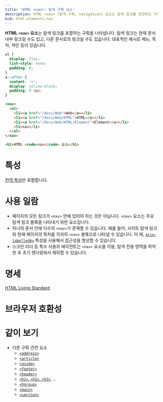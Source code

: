 ```yaml
---
title: 'HTML <nav>: 탐색 구획 요소'
description: HTML <nav> (탐색 구획, navigation) 요소는 탐색 링크를 포함하는 구획을 나타냅니다.
bcd: html.elements.nav
---
```


**HTML `<nav>` 요소**는 탐색 링크를 포함하는 구획을 나타냅니다. 탐색 링크는 현재 문서 내부 링크일 수도 있고, 다른 문서로의 링크일 수도 있습니다. 대표적인 예시로 메뉴, 목차, 색인 등이 있습니다.

<HTMLDemo height={120}>

```css
ol {
  display: flex;
  list-style: none;
  padding: 0;
}
a::after {
  content: '>';
  display: inline-block;
  padding: 0 4px;
}
```

```html
<nav>
  <ol>
    <li><a href="/docs/Web">Web</a></li>
    <li><a href="/docs/Web/HTML">HTML</a></li>
    <li><a href="/docs/Web/HTML/Element">Element</a></li>
    <li>nav</li>
  </ol>
</nav>

<h1>HTML <code>nav</code> 요소</h1>
```

</HTMLDemo>

# 특성

[전역 특성](/docs/Web/HTML/Global_attributes)만 포함합니다.

# 사용 일람

- 페이지의 모든 링크가 `<nav>` 안에 있어야 하는 것은 아닙니다. `<nav>` 요소는 주요 탐색 링크 블록을 나타내기 위한 요소입니다.
- 하나의 문서 안에 다수의 `<nav>`가 존재할 수 있습니다. 예를 들어, 사이트 탐색 링크와 현재 페이지의 목차를 각자의 `<nav>` 블록으로 나타낼 수 있습니다. 이 때, [`aria-labelledby`](https://developer.mozilla.org/en-US/docs/Web/Accessibility/ARIA/ARIA_Techniques/Using_the_aria-labelledby_attribute) 특성을 사용해서 접근성을 향상할 수 있습니다.
- 스크린 리더 등 특수 사용자 에이전트는 `<nav>` 요소를 이용, 탐색 전용 영역을 파악한 후 초기 렌더링에서 제외할 수 있습니다.

# 명세

[HTML Living Standard](https://html.spec.whatwg.org/multipage/sections.html#the-nav-element)

# 브라우저 호환성

<BrowserCompat data={bcd} />

# 같이 보기

- 다른 구획 관련 요소
  - [`<address>`](./address)
  - [`<article>`](./article)
  - [`<aside>`](./aside)
  - [`<footer>`](./footer)
  - [`<header>`](./header)
  - [`<h1>`, `<h2>`, `<h3>`](./Heading_Elements), ...
  - [`<hgroup>`](./hgroup)
  - [`<main>`](./main)
  - [`<section>`](./section)
